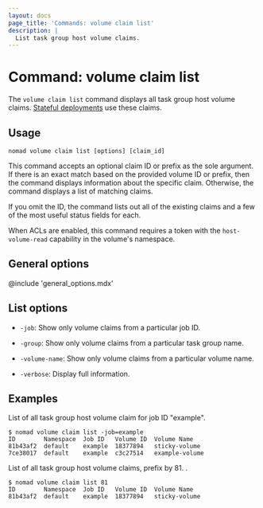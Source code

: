 ```yaml
---
layout: docs
page_title: 'Commands: volume claim list'
description: |
  List task group host volume claims.
---
```


# Command: volume claim list

The `volume claim list` command displays all task group host volume claims.
[Stateful deployments][stateful deployments] use these claims.

## Usage

```plaintext
nomad volume claim list [options] [claim_id]
```

This command accepts an optional claim ID or prefix as the sole argument. If
there is an exact match based on the provided volume ID or prefix, then
the command displays information about the specific claim. Otherwise, the command 
displays a list of matching claims.

If you omit the ID, the command lists out all of the existing claims and a
few of the most useful status fields for each.

When ACLs are enabled, this command requires a token with the `host-volume-read`
capability in the volume's namespace.

## General options

@include 'general_options.mdx'

## List options

- `-job`: Show only volume claims from a particular job ID.

- `-group`: Show only volume claims from a particular task group name.

- `-volume-name`: Show only volume claims from a particular volume name.

- `-verbose`: Display full information.

## Examples

List of all task group host volume claim for job ID "example".

```shell-session
$ nomad volume claim list -job=example
ID        Namespace  Job ID   Volume ID  Volume Name
81b43af2  default    example  18377894   sticky-volume
7ce38017  default    example  c3c27514   example-volume
```

List of all task group host volume claims, prefix by 81.
.
```shell-session
$ nomad volume claim list 81
ID        Namespace  Job ID   Volume ID  Volume Name
81b43af2  default    example  18377894   sticky-volume
```

[stateful deployments]: /nomad/docs/concepts/stateful-deployments

